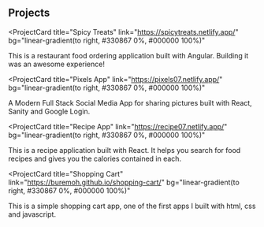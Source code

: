 ## Projects

<ProjectCard
  title="Spicy Treats"
  link="https://spicytreats.netlify.app/"
  bg="linear-gradient(to right, #330867 0%, #000000 100%)"
>
  This is a restaurant food ordering application built with Angular. Building it
  was an awesome experience!
</ProjectCard>

<ProjectCard
  title="Pixels App"
  link="https://pixels07.netlify.app/"
  bg="linear-gradient(to right, #330867 0%, #000000 100%)"
>
  A Modern Full Stack Social Media App for sharing pictures built with React,
  Sanity and Google Login.
</ProjectCard>

<ProjectCard
  title="Recipe App"
  link="https://recipe07.netlify.app/"
  bg="linear-gradient(to right, #330867 0%, #000000 100%)"
>
  This is a recipe application built with React. It helps you search for food
  recipes and gives you the calories contained in each.
</ProjectCard>

<ProjectCard
  title="Shopping Cart"
  link="https://buremoh.github.io/shopping-cart/"
  bg="linear-gradient(to right, #330867 0%, #000000 100%)"
>
  This is a simple shopping cart app, one of the first apps I built with html,
  css and javascript.
</ProjectCard>
